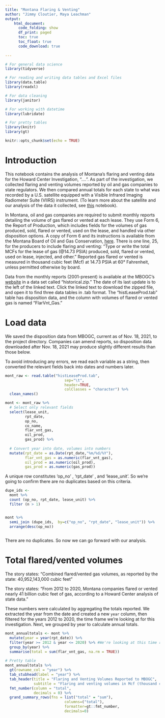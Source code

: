 ```yaml
---
title: "Montana Flaring & Venting"
author: "Jimmy Cloutier, Maya Leachman"
output:
    html_document:
      code_folding: show
      df_print: paged
      toc: true
      toc_float: true
      code_download: true
    
---
```


```r


# For general data science
library(tidyverse)

# For reading and writing data tables and Excel files
library(data.table)
library(readxl)

# For data cleaning
library(janitor)

# For working with datetime
library(lubridate)

# For pretty tables
library(knitr)
library(gt)

knitr::opts_chunk$set(echo = TRUE)

```

# Introduction 

This notebook contains the analysis of Montana's flaring and venting data for the Howard Center Investigation, "....". As part of the investigation, we collected flaring and venting volumes reported by oil and gas companies to state regulators. We then compared annual totals for each state to what was recorded by a U.S. satellite equipped with a Visible Infrared Imaging Radiometer Suite (VIIRS) instrument. (To learn more about the satellite and our analysis of the data it collected, see [this](....) notebook). 

In Montana, oil and gas companies are required to submit monthly reports detailing the volume of gas flared or vented at each lease. They use Form 6, the Report of Production, which includes fields for the volumes of gas produced, sold, flared or vented, used on the lease, and handled via other disposition options. A copy of Form 6 and its instructions is available from the Montana Board of Oil and Gas Conservation, [here](http://dnrc.mt.gov/divisions/board-of-oil-and-gas-conservation/docs/bogc-forms/form-06). There is one line, 25, for the producers to include flaring and venting: “Type or write the total MCFs for the lease of gas (@14.73 PSIA) produced, sold, flared or vented, used on lease, injected, and other.” Reported gas flared or vented is measured in thousand cubic feet (Mcf) at 14.73 PSIA at 60° Fahrenheit, unless permitted otherwise by board.

Data from the monthly reports (2001-present) is available at the MBOGC’s [website](http://www.bogc.dnrc.mt.gov/PRODUCTION/) in a data set called “historical.zip.” The date of its last update is to the left of the linked text. Click the linked text to download the zipped file, and open it to find three data tables in .tab format. The “histLeaseProd.tab” table has disposition data, and the column with volumes of flared or vented gas is named “FlarVnt_Gas.”    


# Load data

We saved the disposition data from MBOGC, current as of Nov. 18, 2021, to the project directory. Companies can amend reports, so disposition data downloaded after Nov. 18, 2021 may produce slightly different results than those below. 

To avoid introducing any errors, we read each variable as a string, then converted the relevant fields back into dates and numbers later.  

```r


mont_raw <- read.table("histLeaseProd.tab", 
                           sep="\t", 
                           header=TRUE, 
                           colClasses = "character") %>%
  clean_names()

mont <- mont_raw %>%  
  # Select only relevant fields
  select(lease_unit, 
         rpt_date, 
         op_no, 
         co_name, 
         flar_vnt_gas, 
         oil_prod, 
         gas_prod) %>% 
  
  # Convert year into date, volumes into numbers
  mutate(rpt_date = as.Date(rpt_date,"%m/%d/%Y"),
         flar_vnt_gas = as.numeric(flar_vnt_gas),
         oil_prod = as.numeric(oil_prod),
         gas_prod = as.numeric(gas_prod))


```


A unique row constitutes 'op_no' ,  'rpt_date' , and 'lease_unit'. So we're going to confirm there are no duplicates based on this criteria.


```r

dupe_ids <- 
  mont %>%
  count (op_no, rpt_date, lease_unit) %>%
  filter (n > 1)


mont %>%
  semi_join (dupe_ids,  by=c("op_no", "rpt_date", "lease_unit")) %>%
  arrange(desc(op_no))
  

```

There are no duplicates. So now we can go forward with our analysis.


# Total flared/vented volumes

The story states: "Combined flared/vented gas volumes, as reported by the state: 40,952,143,000 cubic feet"

The story states: "From 2012 to 2020, Montana companies flared or vented nearly 41 billion cubic feet of gas, according to a Howard Center analysis of state data."

These numbers were calculated by aggregating the totals reported. We extracted the year from the date and created a new `year` column, then filtered for the years 2012 to 2020, the time frame we're looking at for this investigation. Next, we grouped by year to calculate annual totals.

```r


mont_annualtotals <- mont %>%
  mutate(year = year(rpt_date)) %>%
  filter(year >= 2012 & year <= 2020) %>% #We're looking at this time range because this matches the period of time we're looking at for the satellite data that we'll be comparing this to.
  group_by(year) %>%
  summarise(total = sum(flar_vnt_gas, na.rm = TRUE))
  
# Pretty table
mont_annualtotals %>%
  gt(rowname_col = "year") %>%
  tab_stubhead(label = "year") %>%
  tab_header(title = "Flaring and Venting Volumes Reported to MBOGC",
             subtitle = "Flaring and venting volumes in Mcf (thousand cubic feet)") %>%
  fmt_number(column = "total",
             decimals = 0) %>%
  grand_summary_rows(fns = list("total" = "sum"), 
                           columns=("total"), 
                           formatter=gt::fmt_number, 
                           decimals=0)


```









